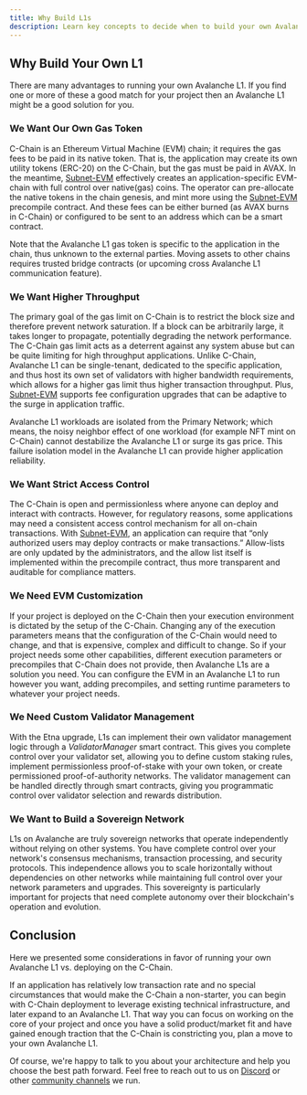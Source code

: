 ```yaml
---
title: Why Build L1s
description: Learn key concepts to decide when to build your own Avalanche L1.
---
```


## Why Build Your Own L1

There are many advantages to running your own Avalanche L1. If you find one or more of these a good match for your project then an Avalanche L1 might be a good solution for you.

### We Want Our Own Gas Token

C-Chain is an Ethereum Virtual Machine (EVM) chain; it requires the gas fees to be paid in its native token. That is, the application may create its own utility tokens (ERC-20) on the C-Chain, but the gas must be paid in AVAX. In the meantime, [Subnet-EVM](https://github.com/ava-labs/subnet-evm) effectively creates an application-specific EVM-chain with full control over native(gas) coins. The operator can pre-allocate the native tokens in the chain genesis, and mint more using the [Subnet-EVM](https://github.com/ava-labs/subnet-evm) precompile contract. And these fees can be either burned (as AVAX burns in C-Chain) or configured to be sent to an address which can be a smart contract.

Note that the Avalanche L1 gas token is specific to the application in the chain, thus unknown to the external parties. Moving assets to other chains requires trusted bridge contracts (or upcoming cross Avalanche L1 communication feature).

### We Want Higher Throughput

The primary goal of the gas limit on C-Chain is to restrict the block size and therefore prevent network saturation. If a block can be arbitrarily large, it takes longer to propagate, potentially degrading the network performance. The C-Chain gas limit acts as a deterrent against any system abuse but can be quite limiting for high throughput applications. Unlike C-Chain, Avalanche L1 can be single-tenant, dedicated to the specific application, and thus host its own set of validators with higher bandwidth requirements, which allows for a higher gas limit thus higher transaction throughput. Plus, [Subnet-EVM](https://github.com/ava-labs/subnet-evm) supports fee configuration upgrades that can be adaptive to the surge in application traffic.

Avalanche L1 workloads are isolated from the Primary Network; which means, the noisy neighbor effect of one workload (for example NFT mint on C-Chain) cannot destabilize the Avalanche L1 or surge its gas price. This failure isolation model in the Avalanche L1 can provide higher application reliability.

### We Want Strict Access Control

The C-Chain is open and permissionless where anyone can deploy and interact with contracts. However, for regulatory reasons, some applications may need a consistent access control mechanism for all on-chain transactions. With [Subnet-EVM](https://github.com/ava-labs/subnet-evm), an application can require that “only authorized users may deploy contracts or make transactions.” Allow-lists are only updated by the administrators, and the allow list itself is implemented within the precompile contract, thus more transparent and auditable for compliance matters.

### We Need EVM Customization

If your project is deployed on the C-Chain then your execution environment is dictated by the setup of the C-Chain. Changing any of the execution parameters means that the configuration of the C-Chain would need to change, and that is expensive, complex and difficult to change. So if your project needs some other capabilities, different execution parameters or precompiles that C-Chain does not provide, then Avalanche L1s are a solution you need. You can configure the EVM in an Avalanche L1 to run however you want, adding precompiles, and setting runtime parameters to whatever your project needs.

### We Need Custom Validator Management

With the Etna upgrade, L1s can implement their own validator management logic through a _ValidatorManager_ smart contract. This gives you complete control over your validator set, allowing you to define custom staking rules, implement permissionless proof-of-stake with your own token, or create permissioned proof-of-authority networks. The validator management can be handled directly through smart contracts, giving you programmatic control over validator selection and rewards distribution.

### We Want to Build a Sovereign Network

L1s on Avalanche are truly sovereign networks that operate independently without relying on other systems. You have complete control over your network's consensus mechanisms, transaction processing, and security protocols. This independence allows you to scale horizontally without dependencies on other networks while maintaining full control over your network parameters and upgrades. This sovereignty is particularly important for projects that need complete autonomy over their blockchain's operation and evolution.

## Conclusion

Here we presented some considerations in favor of running your own Avalanche L1 vs. deploying on the C-Chain.

If an application has relatively low transaction rate and no special circumstances that would make the C-Chain a non-starter, you can begin with C-Chain deployment to leverage existing technical infrastructure, and later expand to an Avalanche L1. That way you can focus on working on the core of your project and once you have a solid product/market fit and have gained enough traction that the C-Chain is constricting you, plan a move to your own Avalanche L1.

Of course, we're happy to talk to you about your architecture and help you choose the best path forward. Feel free to reach out to us on [Discord](https://chat.avalabs.org/) or other [community channels](https://www.avax.network/community) we run.

